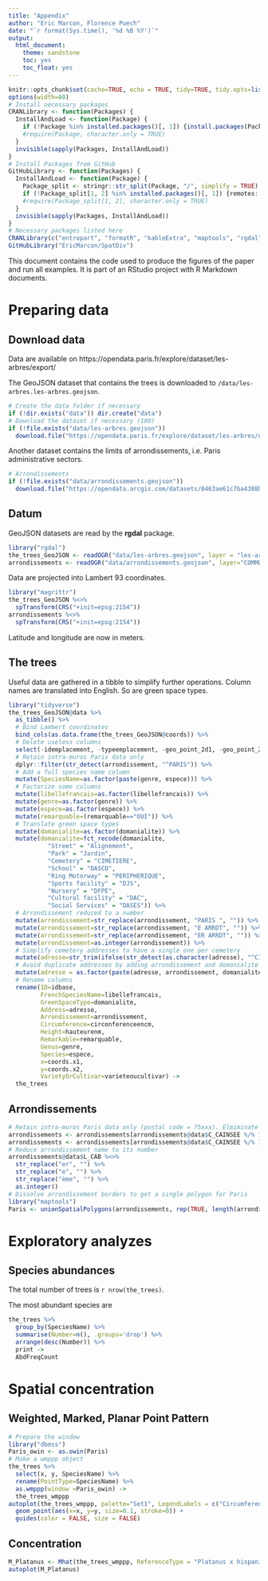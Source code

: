 ```yaml
---
title: "Appendix"
author: "Eric Marcon, Florence Puech"
date: "`r format(Sys.time(), '%d %B %Y')`"
output: 
  html_document:
    theme: sandstone
    toc: yes
    toc_float: yes
---
```

  
```r
knitr::opts_chunk$set(cache=TRUE, echo = TRUE, tidy=TRUE, tidy.opts=list(blank=FALSE, width.cutoff=80), out.width='\\maxwidth')
options(width=80)
# Install necessary packages
CRANLibrary <- function(Packages) {
  InstallAndLoad <- function(Package) {
    if (!Package %in% installed.packages()[, 1]) {install.packages(Package, repos="https://cran.rstudio.com/")}
    #require(Package, character.only = TRUE)
  }
  invisible(sapply(Packages, InstallAndLoad))
}
# Install Packages from GitHub
GitHubLibrary <- function(Packages) {
  InstallAndLoad <- function(Package) {
    Package_split <- stringr::str_split(Package, "/", simplify = TRUE)
    if (!Package_split[1, 2] %in% installed.packages()[, 1]) {remotes::install_github(Package)}
    #require(Package_split[1, 2], character.only = TRUE)
  }
  invisible(sapply(Packages, InstallAndLoad))
}
# Necessary packages listed here
CRANLibrary(c("entropart", "formatR", "kableExtra", "maptools", "rgdal", "rgeos", "tidyverse"))
GitHubLibrary("EricMarcon/SpatDiv")
```

This document contains the code used to produce the figures of the paper and run all examples.
It is part of an RStudio project with R Markdown documents.


# Preparing data

## Download data

Data are available on https://opendata.paris.fr/explore/dataset/les-arbres/export/
  
The GeoJSON dataset that contains the trees is downloaded to `/data/les-arbres.les-arbres.geojson`.

```r
# Create the data folder if necessary
if (!dir.exists("data")) dir.create("data")
# Download the dataset if necessary (100)
if (!file.exists("data/les-arbres.geojson"))
  download.file("https://opendata.paris.fr/explore/dataset/les-arbres/download/?format=geojson", destfile="data/les-arbres.geojson")
```

Another dataset contains the limits of arrondissements, i.e. Paris administrative sectors.
```r
# Arrondissements
if (!file.exists("data/arrondissements.geojson"))
  download.file("https://opendata.arcgis.com/datasets/8463ae61c7ba4388bf08189effcbf2f1_0.geojson", destfile="data/arrondissements.geojson")
```


## Datum

GeoJSON datasets are read by the **rgdal** package.

```r
library("rgdal")
the_trees_GeoJSON <- readOGR("data/les-arbres.geojson", layer = "les-arbres", encoding = "UTF-8", use_iconv = TRUE)
arrondissements <- readOGR("data/arrondissements.geojson", layer="COMMUNE_ARRONDISSEMENT_BOIS", encoding = "UTF-8", use_iconv = TRUE)
```

Data are projected into Lambert 93 coordinates.

```r
library("magrittr")
the_trees_GeoJSON %<>% 
  spTransform(CRS("+init=epsg:2154"))
arrondissements %<>% 
  spTransform(CRS("+init=epsg:2154"))
```

Latitude and longitude are now in meters.

## The trees

Useful data are gathered in a tibble to simplify further operations.
Column names are translated into English. 
So are green space types. 

```r
library("tidyverse")
the_trees_GeoJSON@data %>%
  as_tibble() %>% 
  # Bind Lambert coordinates
  bind_cols(as.data.frame(the_trees_GeoJSON@coords)) %>% 
  # Delete useless columns
  select(-idemplacement, -typeemplacement, -geo_point_2d1, -geo_point_2d2, -complementadresse, -stadedeveloppement) %>% 
  # Retain intra-muros Paris data only
  dplyr::filter(str_detect(arrondissement, "^PARIS")) %>% 
  # Add a full species name column
  mutate(SpeciesName=as.factor(paste(genre, espece))) %>% 
  # Factorize some columns
  mutate(libellefrancais=as.factor(libellefrancais)) %>% 
  mutate(genre=as.factor(genre)) %>% 
  mutate(espece=as.factor(espece)) %>% 
  mutate(remarquable=(remarquable=="OUI")) %>% 
  # Translate green space types
  mutate(domanialite=as.factor(domanialite)) %>% 
  mutate(domanialite=fct_recode(domanialite, 
           "Street" = "Alignement", 
           "Park" = "Jardin", 
           "Cemetery" = "CIMETIERE", 
           "School" = "DASCO", 
           "Ring Motorway" = "PERIPHERIQUE", 
           "Sports facility" = "DJS", 
           "Nursery" = "DFPE", 
           "Cultural facility" = "DAC", 
           "Social Services" = "DASES")) %>% 
  # Arrondissement reduced to a number
  mutate(arrondissement=str_replace(arrondissement, "PARIS ", "")) %>% 
  mutate(arrondissement=str_replace(arrondissement, "E ARRDT", "")) %>% 
  mutate(arrondissement=str_replace(arrondissement, "ER ARRDT", "")) %>%  
  mutate(arrondissement=as.integer(arrondissement)) %>% 
  # Simplify cemetery addresses to have a single one per cemetery
  mutate(adresse=str_trim(ifelse(str_detect(as.character(adresse), "^CIMETIERE "), str_split(as.character(adresse), "/", simplify=TRUE)[, 1], as.character(adresse)))) %>% 
  # Avoid duplicate addresses by adding arrondissement and domanialite data to them
  mutate(adresse = as.factor(paste(adresse, arrondissement, domanialite))) %>% 
  # Rename columns
  rename(ID=idbase, 
         FrenchSpeciesName=libellefrancais,
         GreenSpaceType=domanialite,
         Address=adresse,
         Arrondissement=arrondissement,
         Circumference=circonferenceencm,
         Height=hauteurenm,
         Remarkable=remarquable,
         Genus=genre,
         Species=espece,
         x=coords.x1,
         y=coords.x2,
         VarietyOrCultivar=varieteoucultivar) ->
  the_trees
```

## Arrondissements

```r
# Retain intra-muros Paris data only (postal code = 75xxx). Elmiminate outer forests ("Bois")
arrondissements <- arrondissements[arrondissements@data$C_CAINSEE %/% 1000 == 75 & arrondissements@data$B_BOIS == "N" , ]
arrondissements <- arrondissements[arrondissements@data$C_CAINSEE %/% 1000 == 75 & arrondissements@data$B_BOIS == "N" , ]
# Reduce arrondissement name to its number
arrondissements@data$L_CAB %<>% 
  str_replace("er", "") %>% 
  str_replace("e", "") %>% 
  str_replace("ème", "") %>% 
  as.integer()
# Dissolve arrondissement borders to get a single polygon for Paris
library("maptools")
Paris <- unionSpatialPolygons(arrondissements, rep(TRUE, length(arrondissements@polygons)))
```




# Exploratory analyzes

## Species abundances

The total number of trees is `r nrow(the_trees)`.

The most abundant species are

```r
the_trees %>% 
  group_by(SpeciesName) %>% 
  summarise(Number=n(), .groups='drop') %>% 
  arrange(desc(Number)) %>% 
  print ->
  AbdFreqCount
```



# Spatial concentration

## Weighted, Marked, Planar Point Pattern

```r
# Prepare the window
library("dbmss")
Paris_owin <- as.owin(Paris)
# Make a wmppp object
the_trees %>% 
  select(x, y, SpeciesName) %>% 
  rename(PointType=SpeciesName) %>% 
  as.wmppp(window =Paris_owin) -> 
  the_trees_wmppp
autoplot(the_trees_wmppp, palette="Set1", LegendLabels = c("Circumference", "Species"), alpha = 0) +
  geom_point(aes(x=x, y=y, size=0.1, stroke=0)) +
  guides(color = FALSE, size = FALSE)
```
## Concentration

```r
M_Platanus <- Mhat(the_trees_wmppp, ReferenceType = "Platanus x hispanica")
autoplot(M_Platanus)
```

